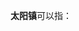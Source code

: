 '''太阳镇'''可以指：
{{PRC admin/disambig|33/01/85/106/000|36/09/83/106/000|36/10/02/112/000}}
{{disambig|cat=三字中国镇名消歧义}}